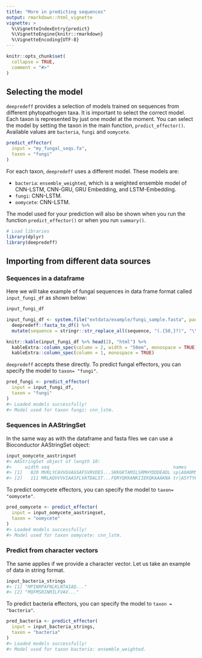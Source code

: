 ```yaml
---
title: "More in predicting sequences"
output: rmarkdown::html_vignette
vignette: >
  %\VignetteIndexEntry{predict}
  %\VignetteEngine{knitr::rmarkdown}
  %\VignetteEncoding{UTF-8}
---
```


```r
knitr::opts_chunk$set(
  collapse = TRUE,
  comment = "#>"
)
```

## Selecting the model

`deepredeff` provides a selection of models trained on sequences from different phytopathogen taxa. It is important to select the correct model. Each taxon is represented by just one model at the moment. You can select the model by setting the taxon in the main function, `predict_effector()`. Available values are `bacteria`, `fungi` and `oomycete`.

```r
predict_effector(
  input = "my_fungal_seqs.fa",
  taxon = "fungi"
)
```

For each taxon, `deepredeff` uses a different model. These models are: 

- `bacteria`: `ensemble_weighted`, which is a weighted ensemble model of CNN-LSTM, CNN-GRU, GRU Embedding, and LSTM-Embedding. 
- `fungi`: CNN-LSTM.
- `oomycete`: CNN-LSTM. 

The model used for your prediction will also be shown when you run the function `predict_effector()` or when you run `summary()`.

```r
# Load libraries
library(dplyr)
library(deepredeff)
```


## Importing from different data sources

### Sequences in a dataframe

Here we will take example of fungal sequences in data frame format called `input_fungi_df` as shown below:

```r
input_fungi_df 
```

```r
input_fungi_df <- system.file("extdata/example/fungi_sample.fasta", package = "deepredeff") %>%
  deepredeff::fasta_to_df() %>%
  mutate(sequence = stringr::str_replace_all(sequence, "(.{50,}?)", "\\1 "))

knitr::kable(input_fungi_df %>% head(2), "html") %>%
  kableExtra::column_spec(column = 2, width = "50em", monospace = TRUE) %>%
  kableExtra::column_spec(column = 1, monospace = TRUE)
```

`deepredeff` accepts these directly. To predict fungal effectors, you can specify the model to `taxon= "fungi"`. 

```r
pred_fungi <- predict_effector(
  input = input_fungi_df,
  taxon = "fungi"
)
#> Loaded models successfully!
#> Model used for taxon fungi: cnn_lstm.
```

### Sequences in AAStringSet

In the same way as with the dataframe and fasta files we can use a Bioconductor AAStringSet object:

```r
input_oomycete_aastringset
#> AAStringSet object of length 10:
#>     width seq                                              names               
#> [1]   820 MVKLYCAVVGVAGSAFSVRVDES...SKKGKTAMILSRMHYDDDEADL sp|A0A0M5K865|CR1...
#> [2]   111 MRLAQVVVVIAASFLVATDALST...FQRYQKKANKIIEKQKAAAKNA tr|A5YTY8|A5YTY8_...
```

To predict oomycete effectors, you can specify the model to `taxon= "oomycete"`. 

```r
pred_oomycete <- predict_effector(
  input = input_oomycete_aastringset,
  taxon = "oomycete"
)
#> Loaded models successfully!
#> Model used for taxon oomycete: cnn_lstm.
```

### Predict from character vectors

The same applies if we provide a character vector. Let us take an example of data in string format.

```r
input_bacteria_strings
#> [1] "MPINRPAFNLKLNTAIAQ..."
#> [2] "MQFMSRINRILFVAV..."
```

To predict bacteria effectors, you can specify the model to `taxon = "bacteria"`. 

```r
pred_bacteria <- predict_effector(
  input = input_bacteria_strings,
  taxon = "bacteria"
)
#> Loaded models successfully!
#> Model used for taxon bacteria: ensemble_weighted.
```
